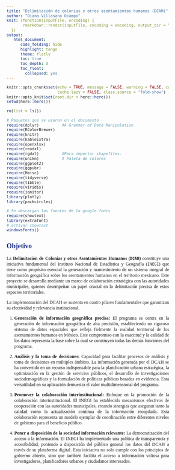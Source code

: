```yaml
---
title: "Delimitación de colonias y otros asentamientos humanos (DCAH)"
author: "Diana Villasana Ocampo"
knit: (function(inputFile, encoding) {
       rmarkdown::render(inputFile, encoding = encoding, output_dir = "../Output/")
  })
output:
   html_document:
      code_folding: hide
      highlight: tango
      theme: flatly
      toc: true
      toc_depth: 3
      toc_float:
        collapsed: yes
---
```


```{=html}
<style type="text/css">
body {
text-align: justify;
font-style: normal;
font-family: "Montserrat";
font-size: 12px
}
h1.title {
  font-size: 40px;
  color: #000D3B;
}
h1 {
  color: #B6854D;
}
h2 {
  color: #172984;
}
h3 {
  color: #172984;
}
</style>
```

```{=html}
<style>
.nav>li>a {
    position: relative;
    display: block;
    padding: 10px 15px;
    color: #1C3BA4
}
.nav-pills>li.active>a, .nav-pills>li.active>a:hover, .nav-pills>li>a:focus {
    color: #ffffff;
    background-color: #09C2BC
}
</style>
```

```{=html}
<style>
.tile1-text {
    position: relative;
    display: block;
    padding: 10px 15px;
    color: #0A6A87;
    list-style: none;
}
.top1-tiles a:nth-of-type(1):hover, .top-tiles1 a:nth-of-type(1):focus{
    color: #ffffff;
    background: #0A6A87
}
</style>
```

```{=html}
<style>
.tile2-text {
    position: relative;
    display: block;
    padding: 10px 15px;
    color: #0A6CC8;
    list-style: none;
}
.top2-tiles a:nth-of-type(1):hover, .top2-tiles a:nth-of-type(1):focus{
    color: #ffffff;
    background: #0A6CC8
}
</style>
```

```{=html}
<style>
.math {
  font-size: 15px;
  color: #1e42ab;
}
</style>
```

```r
knitr::opts_chunk$set(echo = TRUE, message = FALSE, warning = FALSE, cache = TRUE, 
                      cache.lazy = FALSE, class.source = "fold-show")
knitr::opts_knit$set(root.dir = here::here())
setwd(here::here())
```

```r
rm(list = ls())
```

```r
# Paquetes que se usaron en el documento 
require(dplyr)          #A Grammar of Data Manipulation 
require(RColorBrewer)
require(knitr)
require(kableExtra)
require(openxlsx)
require(readxl)
require(rgdal)          #Para importar shapefiles. 
require(unikn)          # Paleta de colores
require(ggplot2)
require(ggpubr)
require(Hmisc)
require(tidyverse)
require(tibble)
require(viridis)
require(janitor)
library(plotly)
library(packcircles)
```

```r
# Se descargan las fuentes de la google fonts
require(showtext)
library(extrafont)
# activar showtext
windowsFonts()
```

## Objetivo  

La **Delimitación de Colonias y otros Asentamientos Humanos (`DCAH`)** constituye una iniciativa fundamental del Instituto Nacional de Estadística y Geografía (`INEGI`) que tiene como propósito esencial la generación y mantenimiento de un sistema integral de información geográfica sobre los asentamientos humanos en el territorio mexicano. Este proyecto se desarrolla mediante un marco de colaboración estratégica con las autoridades municipales, quienes desempeñan un papel crucial en la delimitación precisa de estos espacios territoriales.

La implementación del DCAH se sustenta en cuatro pilares fundamentales que garantizan su efectividad y relevancia institucional. 

1. **Generación de información geográfica precisa:** El programa se centra en la generación de información geográfica de alta precisión, estableciendo un riguroso sistema de datos espaciales que refleja fielmente la realidad territorial de los asentamientos humanos en México. Este compromiso con la exactitud y la calidad de los datos representa la base sobre la cual se construyen todas las demás funciones del programa.

2. **Análisis y la toma de decisiones:** Capacidad para facilitar procesos de análisis y toma de decisiones en múltiples ámbitos. La información generada por el DCAH se ha convertido en un recurso indispensable para la planificación urbana estratégica, la optimización en la gestión de servicios públicos, el desarrollo de investigaciones sociodemográficas y la formulación de políticas públicas basadas en evidencia. Esta versatilidad en su aplicación demuestra el valor multidimensional del programa.

3. **Promover la colaboración interinstitucional:** Enfoque en la promoción de la colaboración interinstitucional. El INEGI ha establecido mecanismos efectivos de cooperación con las autoridades municipales, creando sinergias que aseguran tanto la calidad como la actualización continua de la información recopilada. Esta colaboración representa un modelo ejemplar de coordinación entre diferentes niveles de gobierno para el beneficio público.

4. **Poner a disposición de la sociedad información relevante:** La democratización del acceso a la información. El INEGI ha implementado una política de transparencia y accesibilidad, poniendo a disposición del público general los datos del DCAH a través de su plataforma digital. Esta iniciativa no solo cumple con los principios de gobierno abierto, sino que también facilita el acceso a información valiosa para investigadores, planificadores urbanos y ciudadanos interesados.

